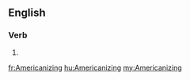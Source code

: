 ==English==

===Verb===
{{head|en}}

# {{present participle of|Americanize|lang=en}}

[[fr:Americanizing]]
[[hu:Americanizing]]
[[my:Americanizing]]